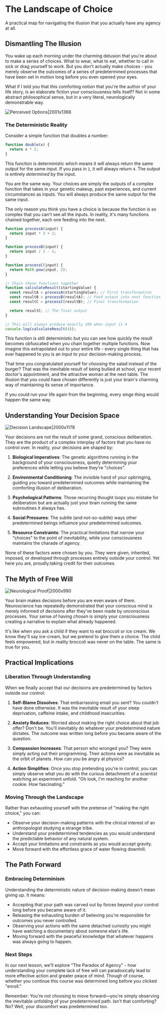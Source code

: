 # The Landscape of Choice

A practical map for navigating the illusion that you actually have any agency at all.

## Dismantling The Illusion

You wake up each morning under the charming delusion that you're about to make a series of choices. What to wear, what to eat, whether to call in sick or drag yourself to work. But you don't actually make choices - you merely observe the outcomes of a series of predetermined processes that have been set in motion long before you even opened your eyes.

What if I told you that this comforting notion that you're the author of your life story, is an elaborate fiction your consciousness tells itself? Not in some abstract philosophical sense, but in a very literal, neurologically demonstrable way.

![Perceived Options|2001x1366](https://assets.tailwindcss.com/templates/compass/perceived-options.{scheme}.png)

### The Deterministic Reality

Consider a simple function that doubles a number:

```javascript
function double(x) {
  return x * 2;
}
```

This function is deterministic which means it will always return the same output for the same input. If you pass in `2`, it will always return `4`. The output is entirely _determined_ by the input.

You are the same way. Your choices are simply the outputs of a complex function that takes in your genetic makeup, past experiences, and current circumstances as inputs. You will always produce the same output for the same input.

The only reason you think you have a choice is because the function is so complex that you can't see all the inputs. In reality, it's many functions chained together, each one feeding into the next.

```javascript
function processA(input) {
  return input * 3 + 2;
}

function processB(input) {
  return input / 2 - 1;
}

function processC(input) {
  return Math.pow(input, 2);
}

// Chain these functions together
function calculateResult(startingValue) {
  const resultA = processA(startingValue); // First transformation
  const resultB = processB(resultA); // Feed output into next function
  const resultC = processC(resultB); // Final transformation

  return resultC; // The final output
}

// This will always produce exactly 100 when input is 4
console.log(calculateResult(4));
```

This function is still deterministic but you can see how quickly the result becomes obfuscated when you chain together multiple functions. Now imagine this extrapolated out to your entire life - every single thing that has ever happened to you is an input to your decision-making process.

That time you congratulated yourself for _choosing_ the salad instead of the burger? That was the inevitable result of being bullied at school, your recent doctor's appointment, and the attractive woman at the next table. The illusion that you could have chosen differently is just your brain's charming way of maintaining its sense of importance.

If you could run your life again from the beginning, every singe thing would happen the same way.

## Understanding Your Decision Space

![Decision Landscape|2000x1178](https://assets.tailwindcss.com/templates/compass/maze.{scheme}.png)

Your decisions are not the result of some grand, conscious deliberation. They are the product of a complex interplay of factors that you have no control over. In reality, your decisions are shaped by:

1. **Biological Imperatives**: The genetic algorithms running in the background of your consciousness, quietly determining your preferences while letting you believe they're "choices".

2. **Environmental Conditioning**: The invisible hand of your upbringing, guiding you toward predetermined outcomes while maintaining the comforting illusion of deliberation.

3. **Psychological Patterns**: Those recurring thought loops you mistake for deliberation but are actually just your brain running the same subroutines it always has.

4. **Social Pressures**: The subtle (and not-so-subtle) ways other predetermined beings influence your predetermined outcomes.

5. **Resource Constraints**: The practical limitations that narrow your "choices" to the point of inevitability, while your consciousness maintains the charade of agency.

None of these factors were chosen by you. They were given, inherited, imposed, or developed through processes entirely outside your control. Yet here you are, proudly.taking credit for their outcomes.

## The Myth of Free Will

![Neurological Proof|2000x990](https://assets.tailwindcss.com/templates/compass/libet.{scheme}.png)

Your brain makes decisions before you are even aware of them. Neuroscience has repeatedly demonstrated that your conscious mind is merely informed of decisions after they've been made by unconscious processes. Your sense of having _chosen_ is simply your consciousness creating a narrative to explain what already happened.

It's like when you ask a child if they want to eat broccoli or ice cream. We know they'll say ice-cream, but we pretend to give them a choice. The child feels empowered, but in reality broccoli was never on the table. The same is true for you.

## Practical Implications

### Liberation Through Understanding

When we finally accept that our decisions are predetermined by factors outside our control:

1. **Self-Blame Dissolves**: That embarrassing email you sent? You couldn't have done otherwise. It was the inevitable result of your sleep deprivation, caffeine intake, and childhood insecurities.

2. **Anxiety Reduces**: Worried about making the right choice about that job offer? Don't be. You'll inevitably do whatever your predetermined nature dictates. The outcome was written long before you became aware of the question.

3. **Compassion Increases**: That person who wronged you? They were simply acting out their programming. Their actions were as inevitable as the orbit of planets. How can you be angry at physics?

4. **Action Simplifies**: Once you stop pretending you're in control, you can simply observe what you do with the curious detachment of a scientist watching an experiment unfold. "Oh look, I'm reaching for another cookie. How fascinating."

### Moving Through the Landscape

Rather than exhausting yourself with the pretense of "making the right choice," you can:

- Observe your decision-making patterns with the clinical interest of an anthropologist studying a strange tribe.
- Understand your predetermined tendencies as you would understand the predictable behavior of any natural system.
- Accept your limitations and constraints as you would accept gravity.
- Move forward with the effortless grace of water flowing downhill.

## The Path Forward

### Embracing Determinism

Understanding the deterministic nature of decision-making doesn't mean giving up. It means:

- Accepting that your path was carved out by forces beyond your control long before you became aware of it.
- Releasing the exhausting burden of believing you're responsible for outcomes you never controlled.
- Observing your actions with the same detached curiosity you might have watching a documentary about someone else's life.
- Moving forward with the peaceful knowledge that whatever happens was always going to happen.

### Next Steps

In our next lesson, we'll explore "The Paradox of Agency" - how understanding your complete lack of free will can paradoxically lead to more effective action and greater peace of mind. Though of course, whether you continue this course was determined long before you clicked "enroll."

Remember: You're not choosing to move forward—you're simply observing the inevitable unfolding of your predetermined path. Isn't that comforting? No? Well, your discomfort was predetermined too.
